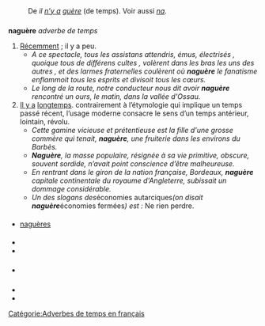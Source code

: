 == {{langue|fr}} ==
=== {{S|étymologie}} ===
: De ''il [[ne#fr|n’]][[il y a|y a]] [[guère]]'' (de temps). Voir aussi ''[[na#fr|na]]''.

=== {{S|adverbe|fr}} ===
'''naguère''' {{pron|na.ɡɛʁ|fr}} ''adverbe de temps''
# [[récemment#fr|Récemment]] ; il y a peu.
#* ''A ce spectacle, tous les assistans attendris, émus, électrisés , quoique tous de différens cultes , volèrent dans les bras les uns des autres , et des larmes fraternelles coulèrent où '''naguère''' le fanatisme enflammoit tous les esprits et divisoit tous les cœurs.'' {{source|« ''Progrès de la tolérance'' », dans ''La Feuille villageoise'', n° 32, du jeudi 3 mai 1792, Paris : Imprimerie Desenne, p. 133}}
#*''Le long de la route, notre conducteur nous dit avoir '''naguère''' rencontré un ours, le matin, dans la vallée d'Ossau.'' {{source|Michelet, ''Journal'', 1835, p.191}}
# [[il y a|Il y a]] [[longtemps]]. {{note}} contrairement à l’étymologie qui implique un temps passé récent, l’usage moderne consacre le sens d’un temps antérieur, lointain, révolu.
#* ''Cette gamine vicieuse et prétentieuse est la fille d'une grosse commère qui tenait, '''naguère''', une fruiterie dans les environs du Barbès.'' {{source|{{Citation/Victor Méric/Les Compagnons de l’Escopette/1930|198}}}}
#* '''''Naguère''', la masse populaire, résignée à sa vie primitive, obscure, souvent sordide, n’avait point conscience d’être malheureuse.'' {{source|{{Citation/Ludovic Naudeau/La France se regarde/1931}}}}
#* ''En rentrant dans le giron de la nation française, Bordeaux, '''naguère''' capitale continentale du royaume d'Angleterre, subissait un dommage considérable.'' {{source|{{w|Léon Berman}}, ''Histoire des Juifs de France des origines à nos jours'', 1937}}
#* ''Un des slogans des ''économies autarciques'' (on disait '''naguère''' ''économies fermées'') est :'' Ne rien perdre. {{source|Maurice Lecerf, ''Le Fer dans le monde'', Payot, 1942}}

==== {{S|variantes orthographiques}} ====
* [[naguères]]

==== {{S|synonymes}} ====
* {{lien|autrefois|fr}}
* {{lien|jadis|fr}}

==== {{S|traductions}} ====
{{cf|lang=fr|récemment|autrefois}}

=== {{S|prononciation}} ===
* {{écouter|lang=fr|France (Toulouse)|audio=LL-Q150 (fra)-Lepticed7-naguère.wav}}

=== {{S|références}} ===
*{{R:TLFi}}
*{{Import:DAF8}}

[[Catégorie:Adverbes de temps en français]]

